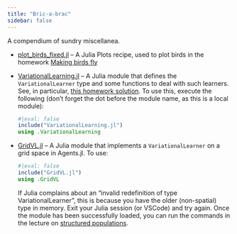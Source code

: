 ```yaml
---
title: "Bric-a-brac"
sidebar: false
---
```


A compendium of sundry miscellanea.

- [plot_birds_fixed.jl](jl/plot_birds_fixed.jl) -- A Julia Plots recipe, used to plot birds in the homework [Making birds fly](homework/fly.qmd)
- [VariationalLearning.jl](jl/VariationalLearning.jl) -- A Julia module that defines the `VariationalLearner` type and some functions to deal with such learners. See, in particular, [this homework solution](solutions/modules.qmd). To use this, execute the following (don't forget the dot before the module name, as this is a local module):

  ```julia
  #|eval: false
  include("VariationalLearning.jl")
  using .VariationalLearning
  ```

- [GridVL.jl](jl/GridVL.jl) -- A Julia module that implements a `VariationalLearner` on a grid space in Agents.jl. To use:

  ```julia
  #|eval: false
  include("GridVL.jl")
  using .GridVL
  ```

  If Julia complains about an "invalid redefinition of type VariationalLearner", this is because you have the older (non-spatial) type in memory. Exit your Julia session (or VSCode) and try again. Once the module has been successfully loaded, you can run the commands in the lecture on [structured populations](lectures/structured.qmd).

